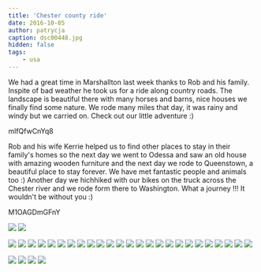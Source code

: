 ```yaml
---
title: 'Chester county ride'
date: 2016-10-05
author: patrycja
caption: dsc00448.jpg
hidden: false
tags: 
    - usa
---
```


We had a great time in Marshallton last week thanks to Rob and his family. Inspite of bad weather he took us for a ride along country roads. The landscape is beautiful there with many horses and barns, nice houses we finally find some nature. We rode many miles that day, it was rainy and windy but we carried on. Check out our little adventure :)

<youtube>mlfQfwCnYq8</youtube>

Rob and his wife Kerrie helped us to find other places to stay in their family's homes so the next day we went to Odessa and saw an old house with amazing wooden furniture and the next day we rode to Queenstown, a beautiful place to stay forever. We have met fantastic people and animals too :) Another day we hichhiked with our bikes on the truck across the Chester river and we rode form there to Washington. What a journey !!! It wouldn't be without you :)

<youtube>M1OAGDmGFnY</youtube>


<grid>

![](./dsc00408.jpg)
![](./dsc00409.jpg)

</grid>
<grid>

![](./dsc00411.jpg)
![](./dsc00412.jpg)
![](./dsc00414.jpg)
![](./dsc00416.jpg)
![](./dsc00433.jpg)
![](./dsc00437.jpg)
![](./dsc00434.jpg)
![](./dsc00439.jpg)
![](./dsc00443.jpg)
![](./dsc00446.jpg)
![](./dsc00447.jpg)
![](./dsc00448.jpg)
![](./dsc00449.jpg)
![](./dsc00453.jpg)
![](./dsc00462.jpg)
![](./dsc00464.jpg)
![](./dsc00465.jpg)
![](./dsc00467.jpg)
![](./dsc00470.jpg)
![](./dsc00471.jpg)
![](./dsc00472.jpg)
![](./dsc00473.jpg)
![](./dsc00475.jpg)
![](./dsc00477.jpg)
![](./dsc00480.jpg)

</grid>
<grid columns="2">

![](./dsc00483.jpg)
![](./dsc00488.jpg)
![](./dsc00486.jpg)
![](./dsc00484.jpg)

</grid>